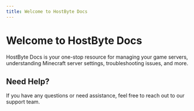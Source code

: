 ```yaml
---
title: Welcome to HostByte Docs
---
```


# Welcome to HostByte Docs

HostByte Docs is your one-stop resource for managing your game servers, understanding Minecraft server settings, troubleshooting issues, and more.

## Need Help?

If you have any questions or need assistance, feel free to reach out to our support team.